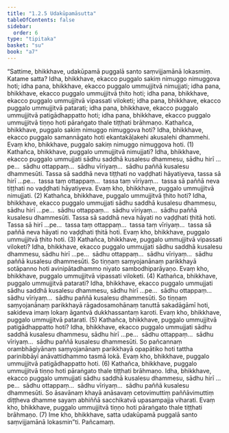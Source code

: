 ```yaml
---
title: "1.2.5 Udakūpamāsutta"
tableOfContents: false
sidebar:
  order: 6
type: "tipitaka"
basket: "su"
book: "a7"
---
```



<DynamicBreadcrumb />

<Division number="15" book="a7">

<Paragraph number="68" book="a7">
“Sattime, bhikkhave, udakūpamā puggalā santo saṃvijjamānā lokasmiṃ. Katame satta? Idha, bhikkhave, ekacco puggalo sakiṃ nimuggo nimuggova hoti; idha pana, bhikkhave, ekacco puggalo ummujjitvā nimujjati; idha pana, bhikkhave, ekacco puggalo ummujjitvā ṭhito hoti; idha pana, bhikkhave, ekacco puggalo ummujjitvā vipassati viloketi; idha pana, bhikkhave, ekacco puggalo ummujjitvā patarati; idha pana, bhikkhave, ekacco puggalo ummujjitvā patigādhappatto hoti; idha pana, bhikkhave, ekacco puggalo ummujjitvā tiṇṇo hoti pāraṅgato thale tiṭṭhati brāhmaṇo.
</Paragraph>

<Paragraph number="69" book="a7">
Kathañca, bhikkhave, puggalo sakiṃ nimuggo nimuggova hoti? Idha, bhikkhave, ekacco puggalo samannāgato hoti ekantakāḷakehi akusalehi dhammehi. Evaṃ kho, bhikkhave, puggalo sakiṃ nimuggo nimuggova hoti. (1)
</Paragraph>

<Paragraph number="70" book="a7">
Kathañca, bhikkhave, puggalo ummujjitvā nimujjati? Idha, bhikkhave, ekacco puggalo ummujjati sādhu saddhā kusalesu dhammesu, sādhu hirī …pe…  sādhu ottappaṃ…  sādhu vīriyaṃ…  sādhu paññā kusalesu dhammesūti. Tassa sā saddhā neva tiṭṭhati no vaḍḍhati hāyatiyeva, tassa sā hirī …pe…  tassa taṃ ottappaṃ…  tassa taṃ vīriyaṃ…  tassa sā paññā neva tiṭṭhati no vaḍḍhati hāyatiyeva. Evaṃ kho, bhikkhave, puggalo ummujjitvā nimujjati. (2)
</Paragraph>

<Paragraph number="71" book="a7">
Kathañca, bhikkhave, puggalo ummujjitvā ṭhito hoti? Idha, bhikkhave, ekacco puggalo ummujjati sādhu saddhā kusalesu dhammesu, sādhu hirī …pe…  sādhu ottappaṃ…  sādhu vīriyaṃ…  sādhu paññā kusalesu dhammesūti. Tassa sā saddhā neva hāyati no vaḍḍhati ṭhitā hoti. Tassa sā hirī …pe…  tassa taṃ ottappaṃ…  tassa taṃ vīriyaṃ…  tassa sā paññā neva hāyati no vaḍḍhati ṭhitā hoti. Evaṃ kho, bhikkhave, puggalo ummujjitvā ṭhito hoti. (3)
</Paragraph>

<Paragraph number="72" book="a7">
Kathañca, bhikkhave, puggalo ummujjitvā vipassati viloketi? Idha, bhikkhave, ekacco puggalo ummujjati sādhu saddhā kusalesu dhammesu, sādhu hirī …pe…  sādhu ottappaṃ…  sādhu vīriyaṃ…  sādhu paññā kusalesu dhammesūti. So tiṇṇaṃ saṃyojanānaṃ parikkhayā sotāpanno hoti avinipātadhammo niyato sambodhiparāyaṇo. Evaṃ kho, bhikkhave, puggalo ummujjitvā vipassati viloketi. (4)
</Paragraph>

<Paragraph number="73" book="a7">
Kathañca, bhikkhave, puggalo ummujjitvā patarati? Idha, bhikkhave, ekacco puggalo ummujjati sādhu saddhā kusalesu dhammesu, sādhu hirī …pe…  sādhu ottappaṃ…  sādhu vīriyaṃ…  sādhu paññā kusalesu dhammesūti. So tiṇṇaṃ saṃyojanānaṃ parikkhayā rāgadosamohānaṃ tanuttā sakadāgāmī hoti, sakideva imaṃ lokaṃ āgantvā dukkhassantaṃ karoti. Evaṃ kho, bhikkhave, puggalo ummujjitvā patarati. (5)
</Paragraph>

<Paragraph number="74" book="a7">
Kathañca, bhikkhave, puggalo ummujjitvā patigādhappatto hoti? Idha, bhikkhave, ekacco puggalo ummujjati sādhu saddhā kusalesu dhammesu, sādhu hirī …pe…  sādhu ottappaṃ…  sādhu vīriyaṃ…  sādhu paññā kusalesu dhammesūti. So pañcannaṃ orambhāgiyānaṃ saṃyojanānaṃ parikkhayā opapātiko hoti tattha parinibbāyī anāvattidhammo tasmā lokā. Evaṃ kho, bhikkhave, puggalo ummujjitvā patigādhappatto hoti. (6)
</Paragraph>

<Paragraph number="75" book="a7">
Kathañca, bhikkhave, puggalo ummujjitvā tiṇṇo hoti pāraṅgato thale tiṭṭhati brāhmaṇo. Idha, bhikkhave, ekacco puggalo ummujjati sādhu saddhā kusalesu dhammesu, sādhu hirī …pe…  sādhu ottappaṃ…  sādhu vīriyaṃ…  sādhu paññā kusalesu dhammesūti. So āsavānaṃ khayā anāsavaṃ cetovimuttiṃ paññāvimuttiṃ diṭṭheva dhamme sayaṃ abhiññā sacchikatvā upasampajja viharati. Evaṃ kho, bhikkhave, puggalo ummujjitvā tiṇṇo hoti pāraṅgato thale tiṭṭhati brāhmaṇo. (7)
</Paragraph>

<Paragraph number="76" book="a7">
Ime kho, bhikkhave, satta udakūpamā puggalā santo saṃvijjamānā lokasmin”ti.

</Paragraph>
</Division>

<Paragraph number="77" type="center" book="a7">
Pañcamaṃ.
</Paragraph>